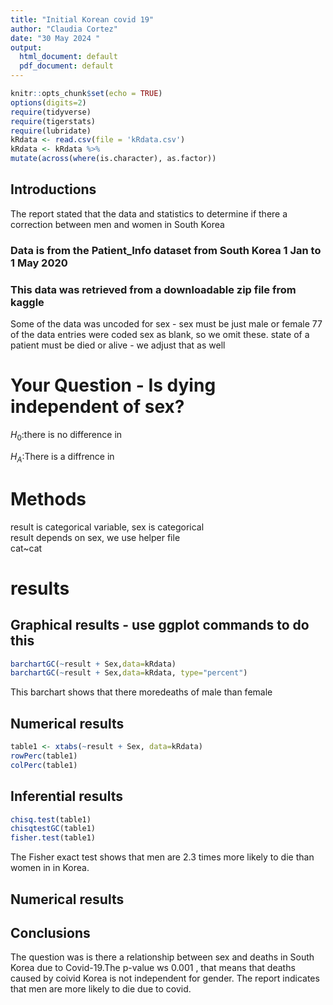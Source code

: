 ```yaml
---
title: "Initial Korean covid 19"
author: "Claudia Cortez"
date: "30 May 2024 "
output:
  html_document: default
  pdf_document: default
---
```


```r
knitr::opts_chunk$set(echo = TRUE)
options(digits=2)
require(tidyverse)
require(tigerstats)
require(lubridate)
kRdata <- read.csv(file = 'kRdata.csv')
kRdata <- kRdata %>%
mutate(across(where(is.character), as.factor))

```
## Introductions 
The report stated that the data and statistics to determine if there a correction between men and women in South Korea

### Data is from the Patient_Info dataset from South Korea 1 Jan to 1 May 2020
### This data was retrieved from a downloadable zip file from kaggle

Some of the data was uncoded for sex - sex must be just male or female
77 of the data entries were coded sex  as blank, so we omit these.
state of a patient must be died or alive - we adjust that as well   
  
# Your Question - Is dying independent of sex?


$H_0$:there is no difference in     

$H_A$:There is a diffrence in   





# Methods

result is categorical variable, sex is categorical  
result depends on sex, we use helper file  
cat~cat 

# results


## Graphical results - use ggplot commands to do this  

```r
barchartGC(~result + Sex,data=kRdata)
barchartGC(~result + Sex,data=kRdata, type="percent")

```

This barchart shows that there moredeaths of male than female   


## Numerical results

```r
table1 <- xtabs(~result + Sex, data=kRdata)
rowPerc(table1)
colPerc(table1)
```

## Inferential results 

```r
chisq.test(table1)
chisqtestGC(table1)
fisher.test(table1)
```  



The Fisher exact test shows that men are 2.3 times more likely to die than women in in Korea.


  
## Numerical results




## Conclusions
The question was is there a relationship between sex and deaths in South Korea due to Covid-19.The p-value ws 0.001 , that means that deaths caused by coivid Korea is not independent for gender. The report indicates that men are more likely to die due to covid.  



